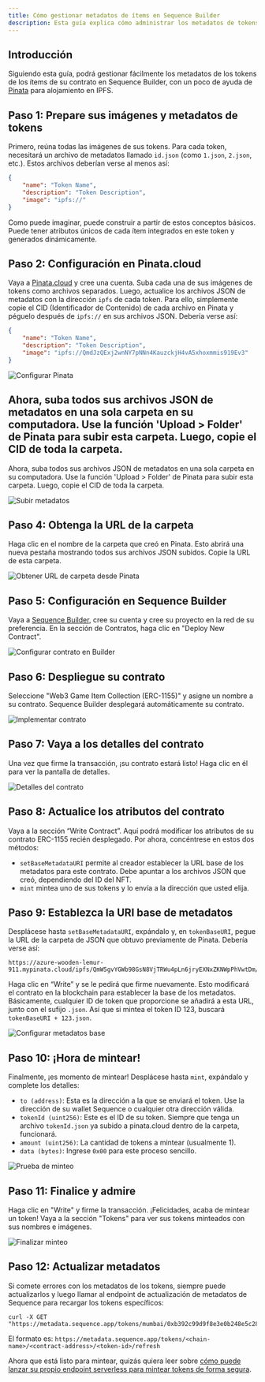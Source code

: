 ```yaml
---
title: Cómo gestionar metadatos de ítems en Sequence Builder
description: Esta guía explica cómo administrar los metadatos de tokens en Sequence Builder con la ayuda de Pinata para alojamiento en IPFS.
---
```


## Introducción
Siguiendo esta guía, podrá gestionar fácilmente los metadatos de los tokens de los ítems de su contrato en Sequence Builder, con un poco de ayuda de [Pinata](https://www.pinata.cloud/) para alojamiento en IPFS.

## Paso 1: Prepare sus imágenes y metadatos de tokens
Primero, reúna todas las imágenes de sus tokens. Para cada token, necesitará un archivo de metadatos llamado `id.json` (como `1.json`, `2.json`, etc.). Estos archivos deberían verse al menos así:

```json
{
    "name": "Token Name",
    "description": "Token Description",
    "image": "ipfs://"
}
```

Como puede imaginar, puede construir a partir de estos conceptos básicos. Puede tener atributos únicos de cada ítem integrados en este token y generados dinámicamente.

## Paso 2: Configuración en Pinata.cloud
Vaya a [Pinata.cloud](https://www.pinata.cloud/) y cree una cuenta. Suba cada una de sus imágenes de tokens como archivos separados. Luego, actualice los archivos JSON de metadatos con la dirección `ipfs` de cada token. Para ello, simplemente copie el CID (Identificador de Contenido) de cada archivo en Pinata y péguelo después de `ipfs://` en sus archivos JSON. Debería verse así:

```json
{
    "name": "Token Name",
    "description": "Token Description",
    "image": "ipfs://QmdJzQExj2wnNY7pNNn4KauzckjH4vA5xhoxmmis919Ev3"
}
```

![Configurar Pinata](/images/guides/manage-contract-metadata-builder/1.jpeg)

## Ahora, suba todos sus archivos JSON de metadatos en una sola carpeta en su computadora. Use la función 'Upload > Folder' de Pinata para subir esta carpeta. Luego, copie el CID de toda la carpeta.
Ahora, suba todos sus archivos JSON de metadatos en una sola carpeta en su computadora. Use la función 'Upload > Folder' de Pinata para subir esta carpeta. Luego, copie el CID de toda la carpeta.

![Subir metadatos](/images/guides/manage-contract-metadata-builder/2.jpeg)

## Paso 4: Obtenga la URL de la carpeta
Haga clic en el nombre de la carpeta que creó en Pinata. Esto abrirá una nueva pestaña mostrando todos sus archivos JSON subidos. Copie la URL de esta carpeta.

![Obtener URL de carpeta desde Pinata](/images/guides/manage-contract-metadata-builder/3.jpeg)

## Paso 5: Configuración en Sequence Builder
Vaya a [Sequence Builder](https://sequence.build/), cree su cuenta y cree su proyecto en la red de su preferencia. En la sección de Contratos, haga clic en "Deploy New Contract".

![Configurar contrato en Builder](/images/guides/manage-contract-metadata-builder/4.jpeg)

## Paso 6: Despliegue su contrato
Seleccione "Web3 Game Item Collection (ERC-1155)" y asigne un nombre a su contrato. Sequence Builder desplegará automáticamente su contrato.

![Implementar contrato](/images/guides/manage-contract-metadata-builder/5.jpeg)

## Paso 7: Vaya a los detalles del contrato
Una vez que firme la transacción, ¡su contrato estará listo! Haga clic en él para ver la pantalla de detalles.

![Detalles del contrato](/images/guides/manage-contract-metadata-builder/6.jpeg)

## Paso 8: Actualice los atributos del contrato
Vaya a la sección “Write Contract”. Aquí podrá modificar los atributos de su contrato ERC-1155 recién desplegado. Por ahora, concéntrese en estos dos métodos:
- `setBaseMetadataURI` permite al creador establecer la URL base de los metadatos para este contrato. Debe apuntar a los archivos JSON que creó, dependiendo del ID del NFT.
- `mint` mintea uno de sus tokens y lo envía a la dirección que usted elija.

## Paso 9: Establezca la URI base de metadatos
Desplácese hasta `setBaseMetadataURI`, expándalo y, en `tokenBaseURI`, pegue la URL de la carpeta de JSON que obtuvo previamente de Pinata. Debería verse así:

```
https://azure-wooden-lemur-911.mypinata.cloud/ipfs/QmW5gvYGWb98GsN8VjTRWu4pLn6jryEXNxZKNWpPhVwtDm/
```

Haga clic en “Write” y se le pedirá que firme nuevamente. Esto modificará el contrato en la blockchain para establecer la base de los metadatos. Básicamente, cualquier ID de token que proporcione se añadirá a esta URL, junto con el sufijo `.json`. Así que si mintea el token ID 123, buscará `tokenBaseURI + 123.json`.

![Configurar metadatos base](/images/guides/manage-contract-metadata-builder/7.jpeg)

## Paso 10: ¡Hora de mintear!
Finalmente, ¡es momento de mintear! Desplácese hasta `mint`, expándalo y complete los detalles:
- `to (address)`: Esta es la dirección a la que se enviará el token. Use la dirección de su wallet Sequence o cualquier otra dirección válida.
- `tokenId (uint256)`: Este es el ID de su token. Siempre que tenga un archivo `tokenId.json` ya subido a pinata.cloud dentro de la carpeta, funcionará.
- `amount (uint256)`: La cantidad de tokens a mintear (usualmente 1).
- `data (bytes)`: Ingrese `0x00` para este proceso sencillo.

![Prueba de minteo](/images/guides/manage-contract-metadata-builder/8.jpeg)

## Paso 11: Finalice y admire
Haga clic en "Write" y firme la transacción. ¡Felicidades, acaba de mintear un token! Vaya a la sección "Tokens" para ver sus tokens minteados con sus nombres e imágenes.

![Finalizar minteo](/images/guides/manage-contract-metadata-builder/9.jpeg)

## Paso 12: Actualizar metadatos
Si comete errores con los metadatos de los tokens, siempre puede actualizarlos y luego llamar al endpoint de actualización de metadatos de Sequence para recargar los tokens específicos:

```
curl -X GET "https://metadata.sequence.app/tokens/mumbai/0xb392c99d9f8e3e0b248e5c283818be5bf5cecca7/1/refresh"
```

El formato es: `https://metadata.sequence.app/tokens/<chain-name>/<contract-address>/<token-id>/refresh`

Ahora que está listo para mintear, quizás quiera leer sobre [cómo puede lanzar su propio endpoint serverless para mintear tokens de forma segura](/guides/mint-collectibles-serverless).